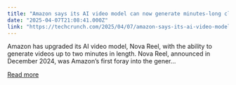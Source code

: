 ```yaml
---
title: "Amazon says its AI video model can now generate minutes-long clips"
date: "2025-04-07T21:08:41.000Z"
link: "https://techcrunch.com/2025/04/07/amazon-says-its-ai-video-model-can-now-generate-minutes-long-clips/"
---
```


Amazon has upgraded its AI video model, Nova Reel, with the ability to generate videos up to two minutes in length. Nova Reel, announced in December 2024, was Amazon&#8217;s first foray into the gener...

[Read more](https://techcrunch.com/2025/04/07/amazon-says-its-ai-video-model-can-now-generate-minutes-long-clips/)
